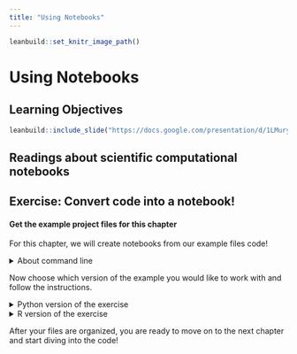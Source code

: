 ```yaml
---
title: "Using Notebooks"
---
```


```r
leanbuild::set_knitr_image_path()
```

# Using Notebooks

## Learning Objectives

```r
leanbuild::include_slide("https://docs.google.com/presentation/d/1LMurysUhCjZb7DVF6KS9QmJ5NBjwWVjRn40MS9f2noE/edit#slide=id.gf7bed24491_1_51")
```


## Readings about scientific computational notebooks

## Exercise: Convert code into a notebook!

#### Get the example project files for this chapter

For this chapter, we will create notebooks from our example files code!

<details> <summary> About command line </summary>

If you decide to follow the command line prompts but are not familiar with it [read this article](https://towardsdatascience.com/a-quick-guide-to-using-command-line-terminal-96815b97b955).
Make sure you have [`wget`](https://www.gnu.org/software/wget/manual/wget.html) installed on your computer. You can check if you have it by running the following in your command line:

```bash
wget -V
```

If this prints back something similar to this message above, then you already have `wget` and don't need to do anything! But if this command prints back `wget command not found` you will need to [ install wget](https://www.jcchouinard.com/wget/).

</details>

Now choose which version of the example you would like to work with and follow the instructions.  

<details> <summary>Python version of the exercise</summary>

To get the _Python project example files_, [click this link](https://raw.githubusercontent.com/jhudsl/Reproducibility-Examples/main/chapter-zips/python-heatmap-chapt-4.zip).
Or you can use these commands in command line.

```bash
mkdir -p chapter-zips
wget -O chapter-zips/python-heatmap-chapt-4.zip https://raw.githubusercontent.com/jhudsl/Reproducibility-Examples/main/chapter-zips/python-heatmap-chapt-4.zip
```

Now double click your chapter zip file to unzip. For Windows you may have to [follow these instructions](https://support.microsoft.com/en-us/windows/zip-and-unzip-files-f6dde0a7-0fec-8294-e1d3-703ed85e7ebc)).

```bash
unzip -o chapter-zips/python-heatmap-chapt-4.zip -d chapter-zips/
```

Now let's take a look at the files inside these projects. These are purposely not organized because for this exercise we will organize them!

```bash
ls chapter-zips/python-heatmap-chapt-4
```

Organize these files! For now we will organize these files by hand, but in the upcoming chapters we will make it so our analysis places these items in the correct directories (and creates the directories if they do not exist!).

- Create a `plots`, `results`, and `data` folder and organize the files into their respective folders. Note that `aggregated_metadata.json` and `LICENSE.TXT` also belong in the `data` folder.
- Delete any files that say "OLD". Keeping multiple versions of your scripts around is a recipe for mistakes and confusion. In the advanced course we will discuss how to use version control to help you track this more elegantly.

</details>

<details> <summary>R version of the exercise</summary>

To get the _R project examples files_ [click this link](https://raw.githubusercontent.com/jhudsl/Reproducibility-Examples/main/chapter-zips/r-heatmap-chapt-4.zip).
Or you can use these commands in command line.

```bash
mkdir -p chapter-zips
wget -O chapter-zips/r-heatmap-chapt-4.zip https://raw.githubusercontent.com/jhudsl/Reproducibility-Examples/main/chapter-zips/r-heatmap-chapt-4.zip
```

Now double click your chapter zip file to unzip. For Windows you may have to [follow these instructions](https://support.microsoft.com/en-us/windows/zip-and-unzip-files-f6dde0a7-0fec-8294-e1d3-703ed85e7ebc)).

```bash
unzip -o chapter-zips/r-heatmap-chapt-4.zip -d chapter-zips/
```

Now let's take a look at the files inside these projects. These are purposely not organized because for this exercise we will organize them!

```bash
ls chapter-zips/r-heatmap-chapt-4
```

Organize these files! For now we will organize these files by hand, but in the upcoming chapters we will make it so our analysis places these items in the correct directories (and creates the directories if they do not exist!).

- Create a `plots`, `results`, and `data` folder and organize the files into their respective folders. Note that `aggregated_metadata.json` and `LICENSE.TXT` also belong in the `data` folder.
- Delete any files that say "OLD". Keeping multiple versions of your scripts around is a recipe for mistakes and confusion. In the advanced course we will discuss how to use version control to help you track this more elegantly.

</details>

After your files are organized, you are ready to move on to the next chapter and start diving into the code!
